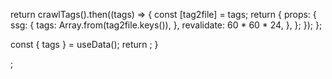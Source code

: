 
  return crawlTags().then((tags) => {
    const [tag2file] = tags;
    return {
      props: {
        ssg: {
          tags: Array.from(tag2file.keys()),
        },
        revalidate: 60 * 60 * 24,
      },
    };
  });
};

  const { tags } = useData();
  return <Cards names={tags} />;
}

<Tags />;
